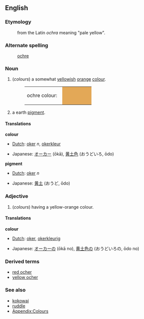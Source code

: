 {{Wikipedia}}
==English==
===Etymology===
:from the Latin ''ochra'' meaning "pale yellow".
===Alternate spelling===
:[[ochre]]
===Noun===
#(''colours'')  a somewhat [[yellow]]ish [[orange]] [[color|colour]].
#:<table><tr><td>ochre colour: &nbsp;</td><td bgcolor="#E3A857" width="80">&nbsp; </td></tr></table>
#a earth [[pigment]].


====Translations====
'''colour'''
{{top}}
*[[Dutch]]: [[oker]] ''n'', [[okerkleur]]
{{mid}}
*Japanese: [[オーカー]] (ōkā), [[黄土色]] (おうどいろ, ōdo)
{{bottom}}

'''pigment'''
{{top}}
*[[Dutch]]: [[oker]] ''n''
{{mid}}
*Japanese: [[黄土]] (おうど, ōdo)
{{bottom}}

===Adjective===
#(''colours'')   having a yellow-orange colour.

====Translations====
'''colour'''
{{top}}
*[[Dutch]]: [[oker]], [[okerkleurig]]
{{mid}}
*Japanese: [[オーカー]]の (ōkā no), [[黄土色]]の (おうどいろの, ōdo no)
{{bottom}}

===Derived terms===
*[[red ocher]]
*[[yellow ocher]]

===See also===
*[[kokowai]]
*[[ruddle]]
*[[Wiktionary_Appendix:Colours|Appendix:Colours]]